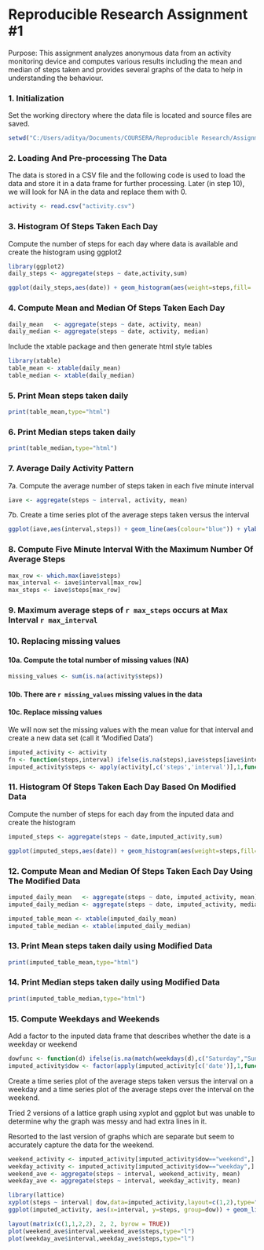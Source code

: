 Reproducible Research Assignment #1
========================================

Purpose: This assignment analyzes anonymous data from an activity monitoring device and computes various results including the mean and median of steps taken and provides several graphs of the data to help in understanding the behaviour.


### 1. Initialization

Set the working directory where the data file is located and source files are saved.

```r
setwd("C:/Users/aditya/Documents/COURSERA/Reproducible Research/Assignments/Assignment 1")
```

### 2. Loading And Pre-processing The Data

The data is stored in a CSV file and the following code is used to load the data and store it in a data frame for further processing. Later (in step 10),  we will look for NA in the data and replace them with 0. 

```r
activity <- read.csv("activity.csv")
```

### 3. Histogram Of Steps Taken Each Day

Compute the number of steps for each day where data is available and create the histogram using ggplot2

```r
library(ggplot2)
daily_steps <- aggregate(steps ~ date,activity,sum)

ggplot(daily_steps,aes(date)) + geom_histogram(aes(weight=steps,fill= ..count..),binwidth=1) + theme_bw() + xlab("Date") + ylab("Daily Steps") + ggtitle("Total Steps Taken Each Day") + theme(axis.text.x=element_text(angle = -60, hjust = 0))  
```

### 4. Compute Mean and Median Of Steps Taken Each Day

```r
daily_mean   <- aggregate(steps ~ date, activity, mean)
daily_median <- aggregate(steps ~ date, activity, median)
```

Include the xtable package and then generate html style tables

```r
library(xtable)
table_mean <- xtable(daily_mean)
table_median <- xtable(daily_median)
```

### 5. Print Mean steps taken daily

```r
print(table_mean,type="html")
```

### 6. Print Median steps taken daily

```r
print(table_median,type="html")
```

### 7. Average Daily Activity Pattern

7a. Compute the average number of steps taken in each five minute interval

```r
iave <- aggregate(steps ~ interval, activity, mean)
```

7b. Create a time series plot of the average steps taken versus the interval

```r
ggplot(iave,aes(interval,steps)) + geom_line(aes(colour="blue")) + ylab("Average Steps") + xlab("Interval") + ggtitle("Average Steps Taken Over Each 5 Minute Interval") + theme_bw() + theme(legend.position="none")
```

### 8. Compute Five Minute Interval With the Maximum Number Of Average Steps

```r
max_row <- which.max(iave$steps)
max_interval <- iave$interval[max_row]
max_steps <- iave$steps[max_row]
```

### 9. Maximum average steps of `r max_steps` occurs at Max Interval `r max_interval`

### 10. Replacing missing values

#### 10a. Compute the total number of missing values (NA)

```r
missing_values <- sum(is.na(activity$steps))
```

#### 10b. There are `r missing_values` missing values in the data

#### 10c. Replace missing values
We will now set the missing values with the mean value for that interval and create a new data set (call it 'Modified Data')

```r
imputed_activity <- activity
fn <- function(steps,interval) ifelse(is.na(steps),iave$steps[iave$interval==interval],steps)
imputed_activity$steps <- apply(activity[,c('steps','interval')],1,function(y) fn(y['steps'],y['interval']) )
```

### 11. Histogram Of Steps Taken Each Day Based On Modified Data

Compute the number of steps for each day from the inputed data and create the histogram

```r
imputed_steps <- aggregate(steps ~ date,imputed_activity,sum)

ggplot(imputed_steps,aes(date)) + geom_histogram(aes(weight=steps,fill= ..count..),binwidth=1) + theme_bw() + xlab("Date") + ylab("Daily Steps") + ggtitle("Total Steps Taken Each Day Using Imputed Data") + theme(axis.text.x=element_text(angle = -60, hjust = 0))  

```

### 12. Compute Mean and Median Of Steps Taken Each Day Using The Modified Data

```r
imputed_daily_mean   <- aggregate(steps ~ date, imputed_activity, mean)
imputed_daily_median <- aggregate(steps ~ date, imputed_activity, median)
```

```r
imputed_table_mean <- xtable(imputed_daily_mean)
imputed_table_median <- xtable(imputed_daily_median)
```

### 13. Print Mean steps taken daily using Modified Data

```r
print(imputed_table_mean,type="html")
```

### 14. Print Median steps taken daily using Modified Data

```r
print(imputed_table_median,type="html")
```

### 15. Compute Weekdays and Weekends

Add a factor to the inputed data frame that describes whether the date is a weekday or weekend

```r
dowfunc <- function(d) ifelse(is.na(match(weekdays(d),c("Saturday","Sunday"))),"weekday","weekend")
imputed_activity$dow <- factor(apply(imputed_activity[c('date')],1,function(y) dowfunc(as.Date(y['date']))))
```

Create a time series plot of the average steps taken versus the interval on a weekday and a time series plot of the average steps over the interval on the weekend.

Tried 2 versions of a lattice graph using xyplot and ggplot but was unable to determine why the graph was messy and had extra lines in it. 

Resorted to the last version of graphs which are separate but seem to accurately capture the data for the weekend.


```r

weekend_activity <- imputed_activity[imputed_activity$dow=="weekend",]
weekday_activity <- imputed_activity[imputed_activity$dow=="weekday",]
weekend_ave <- aggregate(steps ~ interval, weekend_activity, mean)
weekday_ave <- aggregate(steps ~ interval, weekday_activity, mean)

library(lattice)
xyplot(steps ~ interval| dow,data=imputed_activity,layout=c(1,2),type="l")
ggplot(imputed_activity, aes(x=interval, y=steps, group=dow)) + geom_line() + facet_grid( dow ~ .)

layout(matrix(c(1,1,2,2), 2, 2, byrow = TRUE))
plot(weekend_ave$interval,weekend_ave$steps,type="l")
plot(weekday_ave$interval,weekday_ave$steps,type="l")


```
